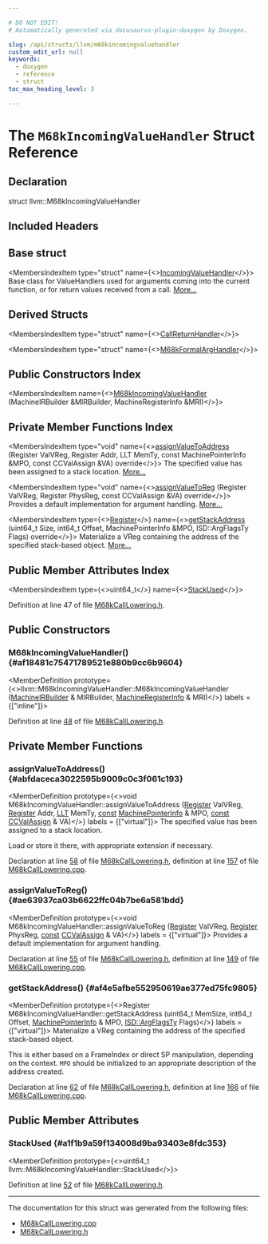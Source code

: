 ```yaml
---

# DO NOT EDIT!
# Automatically generated via docusaurus-plugin-doxygen by Doxygen.

slug: /api/structs/llvm/m68kincomingvaluehandler
custom_edit_url: null
keywords:
  - doxygen
  - reference
  - struct
toc_max_heading_level: 3

---
```





# The `M68kIncomingValueHandler` Struct Reference

<DoxygenPage pluginConfig={pluginConfig}>



## Declaration

<CodeBlock>struct llvm::M68kIncomingValueHandler</CodeBlock>

## Included Headers

<IncludesList>
<IncludesListItem
  filePath="Target/M68k/GISel/M68kCallLowering.h"
  permalink="/docs/api/files/lib/lib/target/lib/target/m68k/lib/target/m68k/gisel/m68kcalllowering-h"
  isLocal="true" />
</IncludesList>

## Base struct

<MembersIndex>

<MembersIndexItem
  type="struct"
  name={<><a href="/docs/api/structs/llvm/calllowering/incomingvaluehandler">IncomingValueHandler</a></>}>
Base class for ValueHandlers used for arguments coming into the current function, or for return values received from a call. <a href="/docs/api/structs/llvm/calllowering/incomingvaluehandler/#details">More...</a>
</MembersIndexItem>

</MembersIndex>

## Derived Structs

<MembersIndex>

<MembersIndexItem
  type="struct"
  name={<><a href="/docs/api/structs/anonymous-namespace-m68kcalllowering-cpp-/callreturnhandler">CallReturnHandler</a></>}>
</MembersIndexItem>

<MembersIndexItem
  type="struct"
  name={<><a href="/docs/api/structs/anonymous-namespace-m68kcalllowering-cpp-/m68kformalarghandler">M68kFormalArgHandler</a></>}>
</MembersIndexItem>

</MembersIndex>

## Public Constructors Index

<MembersIndex>

<MembersIndexItem
  name={<><a href="#af18481c75471789521e880b9cc6b9604">M68kIncomingValueHandler</a> (MachineIRBuilder &amp;MIRBuilder, MachineRegisterInfo &amp;MRI)</>}>
</MembersIndexItem>

</MembersIndex>

## Private Member Functions Index

<MembersIndex>

<MembersIndexItem
  type="void"
  name={<><a href="#abfdaceca3022595b9009c0c3f061c193">assignValueToAddress</a> (Register ValVReg, Register Addr, LLT MemTy, const MachinePointerInfo &amp;MPO, const CCValAssign &amp;VA) override</>}>
The specified value has been assigned to a stack location. <a href="#abfdaceca3022595b9009c0c3f061c193">More...</a>
</MembersIndexItem>

<MembersIndexItem
  type="void"
  name={<><a href="#ae63937ca03b6622ffc04b7be6a581bdd">assignValueToReg</a> (Register ValVReg, Register PhysReg, const CCValAssign &amp;VA) override</>}>
Provides a default implementation for argument handling. <a href="#ae63937ca03b6622ffc04b7be6a581bdd">More...</a>
</MembersIndexItem>

<MembersIndexItem
  type={<><a href="/docs/api/classes/llvm/register">Register</a></>}
  name={<><a href="#af4e5afbe552950619ae377ed75fc9805">getStackAddress</a> (uint64&#95;t Size, int64&#95;t Offset, MachinePointerInfo &amp;MPO, ISD::ArgFlagsTy Flags) override</>}>
Materialize a VReg containing the address of the specified stack-based object. <a href="#af4e5afbe552950619ae377ed75fc9805">More...</a>
</MembersIndexItem>

</MembersIndex>

## Public Member Attributes Index

<MembersIndex>

<MembersIndexItem
  type={<>uint64&#95;t</>}
  name={<><a href="#a1f1b9a59f134008d9ba93403e8fdc353">StackUsed</a></>}>
</MembersIndexItem>

</MembersIndex>


Definition at line 47 of file <a href="/docs/api/files/lib/lib/target/lib/target/m68k/lib/target/m68k/gisel/m68kcalllowering-h">M68kCallLowering.h</a>.

<SectionDefinition>

## Public Constructors

### M68kIncomingValueHandler() {#af18481c75471789521e880b9cc6b9604}

<MemberDefinition
  prototype={<>llvm::M68kIncomingValueHandler::M68kIncomingValueHandler (<a href="/docs/api/classes/llvm/machineirbuilder">MachineIRBuilder</a> &amp; MIRBuilder, <a href="/docs/api/classes/llvm/machineregisterinfo">MachineRegisterInfo</a> &amp; MRI)</>}
  labels = {["inline"]}>

Definition at line <a href="/docs/api/files/lib/lib/target/lib/target/m68k/lib/target/m68k/gisel/m68kcalllowering-h/#l00048">48</a> of file <a href="/docs/api/files/lib/lib/target/lib/target/m68k/lib/target/m68k/gisel/m68kcalllowering-h">M68kCallLowering.h</a>.
</MemberDefinition>

</SectionDefinition>

<SectionDefinition>

## Private Member Functions

### assignValueToAddress() {#abfdaceca3022595b9009c0c3f061c193}

<MemberDefinition
  prototype={<>void M68kIncomingValueHandler::assignValueToAddress (<a href="/docs/api/classes/llvm/register">Register</a> ValVReg, <a href="/docs/api/classes/llvm/register">Register</a> Addr, <a href="/docs/api/classes/llvm/llt">LLT</a> MemTy, <a href="/docs/api/files/lib/lib/target/lib/target/aarch64/aarch64promoteconstant-cpp/#a90f8350fecae261c25be85d38b451bff">const</a> <a href="/docs/api/structs/llvm/machinepointerinfo">MachinePointerInfo</a> &amp; MPO, <a href="/docs/api/files/lib/lib/target/lib/target/aarch64/aarch64promoteconstant-cpp/#a90f8350fecae261c25be85d38b451bff">const</a> <a href="/docs/api/classes/llvm/ccvalassign">CCValAssign</a> &amp; VA)</>}
  labels = {["virtual"]}>
The specified value has been assigned to a stack location.

Load or store it there, with appropriate extension if necessary.

Declaration at line <a href="/docs/api/files/lib/lib/target/lib/target/m68k/lib/target/m68k/gisel/m68kcalllowering-h/#l00058">58</a> of file <a href="/docs/api/files/lib/lib/target/lib/target/m68k/lib/target/m68k/gisel/m68kcalllowering-h">M68kCallLowering.h</a>, definition at line <a href="/docs/api/files/lib/lib/target/lib/target/m68k/lib/target/m68k/gisel/m68kcalllowering-cpp/#l00157">157</a> of file <a href="/docs/api/files/lib/lib/target/lib/target/m68k/lib/target/m68k/gisel/m68kcalllowering-cpp">M68kCallLowering.cpp</a>.
</MemberDefinition>

### assignValueToReg() {#ae63937ca03b6622ffc04b7be6a581bdd}

<MemberDefinition
  prototype={<>void M68kIncomingValueHandler::assignValueToReg (<a href="/docs/api/classes/llvm/register">Register</a> ValVReg, <a href="/docs/api/classes/llvm/register">Register</a> PhysReg, <a href="/docs/api/files/lib/lib/target/lib/target/aarch64/aarch64promoteconstant-cpp/#a90f8350fecae261c25be85d38b451bff">const</a> <a href="/docs/api/classes/llvm/ccvalassign">CCValAssign</a> &amp; VA)</>}
  labels = {["virtual"]}>
Provides a default implementation for argument handling.

Declaration at line <a href="/docs/api/files/lib/lib/target/lib/target/m68k/lib/target/m68k/gisel/m68kcalllowering-h/#l00055">55</a> of file <a href="/docs/api/files/lib/lib/target/lib/target/m68k/lib/target/m68k/gisel/m68kcalllowering-h">M68kCallLowering.h</a>, definition at line <a href="/docs/api/files/lib/lib/target/lib/target/m68k/lib/target/m68k/gisel/m68kcalllowering-cpp/#l00149">149</a> of file <a href="/docs/api/files/lib/lib/target/lib/target/m68k/lib/target/m68k/gisel/m68kcalllowering-cpp">M68kCallLowering.cpp</a>.
</MemberDefinition>

### getStackAddress() {#af4e5afbe552950619ae377ed75fc9805}

<MemberDefinition
  prototype={<>Register M68kIncomingValueHandler::getStackAddress (uint64&#95;t MemSize, int64&#95;t Offset, <a href="/docs/api/structs/llvm/machinepointerinfo">MachinePointerInfo</a> &amp; MPO, <a href="/docs/api/structs/llvm/isd/argflagsty">ISD::ArgFlagsTy</a> Flags)</>}
  labels = {["virtual"]}>
Materialize a VReg containing the address of the specified stack-based object.

This is either based on a FrameIndex or direct SP manipulation, depending on the context. <code>MPO</code> should be initialized to an appropriate description of the address created.

Declaration at line <a href="/docs/api/files/lib/lib/target/lib/target/m68k/lib/target/m68k/gisel/m68kcalllowering-h/#l00062">62</a> of file <a href="/docs/api/files/lib/lib/target/lib/target/m68k/lib/target/m68k/gisel/m68kcalllowering-h">M68kCallLowering.h</a>, definition at line <a href="/docs/api/files/lib/lib/target/lib/target/m68k/lib/target/m68k/gisel/m68kcalllowering-cpp/#l00166">166</a> of file <a href="/docs/api/files/lib/lib/target/lib/target/m68k/lib/target/m68k/gisel/m68kcalllowering-cpp">M68kCallLowering.cpp</a>.
</MemberDefinition>

</SectionDefinition>

<SectionDefinition>

## Public Member Attributes

### StackUsed {#a1f1b9a59f134008d9ba93403e8fdc353}

<MemberDefinition
  prototype={<>uint64&#95;t llvm::M68kIncomingValueHandler::StackUsed</>}>

Definition at line <a href="/docs/api/files/lib/lib/target/lib/target/m68k/lib/target/m68k/gisel/m68kcalllowering-h/#l00052">52</a> of file <a href="/docs/api/files/lib/lib/target/lib/target/m68k/lib/target/m68k/gisel/m68kcalllowering-h">M68kCallLowering.h</a>.
</MemberDefinition>

</SectionDefinition>

<hr/>

The documentation for this struct was generated from the following files:

<ul>
<li><a href="/docs/api/files/lib/lib/target/lib/target/m68k/lib/target/m68k/gisel/m68kcalllowering-cpp">M68kCallLowering.cpp</a></li>
<li><a href="/docs/api/files/lib/lib/target/lib/target/m68k/lib/target/m68k/gisel/m68kcalllowering-h">M68kCallLowering.h</a></li>
</ul>

</DoxygenPage>

